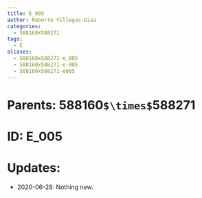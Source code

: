 ```yaml
---
title: E_005
author: Roberto Villegas-Diaz
categories:
  - 588160X588271
tags:
  - E
aliases:
  - 588160x588271-e_005
  - 588160x588271-e-005
  - 588160x588271-e005
---
```


# **Parents**: 588160`$\times$`588271
# **ID**: E_005
# **Updates**: 
 - 2020-06-28: Nothing new.
